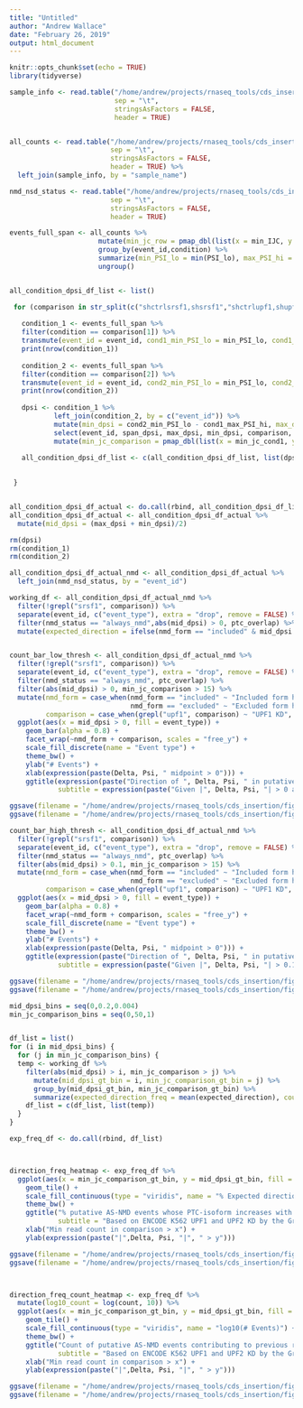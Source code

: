 ```yaml
---
title: "Untitled"
author: "Andrew Wallace"
date: "February 26, 2019"
output: html_document
---
```


```r
knitr::opts_chunk$set(echo = TRUE)
library(tidyverse)
```

```r

sample_info <- read.table("/home/andrew/projects/rnaseq_tools/cds_insertion/validation/sample_info.tsv",
                          sep = "\t",
                          stringsAsFactors = FALSE,
                          header = TRUE)


all_counts <- read.table("/home/andrew/projects/rnaseq_tools/cds_insertion/validation/all_junctioncounts.tsv",
                         sep = "\t",
                         stringsAsFactors = FALSE,
                         header = TRUE) %>% 
  left_join(sample_info, by = "sample_name")

nmd_nsd_status <- read.table("/home/andrew/projects/rnaseq_tools/cds_insertion/validation/event_nmd_nsd_status.tsv",
                         sep = "\t",
                         stringsAsFactors = FALSE,
                         header = TRUE)

```


```r

events_full_span <- all_counts %>% 
                      mutate(min_jc_row = pmap_dbl(list(x = min_IJC, y = min_SJC), function(x,y) max(x,y))) %>%
                      group_by(event_id,condition) %>% 
                      summarize(min_PSI_lo = min(PSI_lo), max_PSI_hi = max(PSI_hi), min_jc_condition = min(min_jc_row)) %>% 
                      ungroup()


all_condition_dpsi_df_list <- list()

 for (comparison in str_split(c("shctrlsrsf1,shsrsf1","shctrlupf1,shupf1", "shctrlupf2,shupf2"), pattern = ",")) {
   
   condition_1 <- events_full_span %>% 
   filter(condition == comparison[1]) %>%
   transmute(event_id = event_id, cond1_min_PSI_lo = min_PSI_lo, cond1_max_PSI_hi = max_PSI_hi, min_jc_cond1 = min_jc_condition)
   print(nrow(condition_1))
   
   condition_2 <- events_full_span %>% 
   filter(condition == comparison[2]) %>%
   transmute(event_id = event_id, cond2_min_PSI_lo = min_PSI_lo, cond2_max_PSI_hi = max_PSI_hi, min_jc_cond2 = min_jc_condition)
   print(nrow(condition_2))
   
   dpsi <- condition_1 %>%
           left_join(condition_2, by = c("event_id")) %>%
           mutate(min_dpsi = cond2_min_PSI_lo - cond1_max_PSI_hi, max_dpsi = cond2_max_PSI_hi - cond1_min_PSI_lo, mid_dpsi = (min_dpsi + max_dpsi)/2, span_dpsi = max_dpsi - min_dpsi, comparison = paste0(comparison[1], "_", comparison[2])) %>% 
           select(event_id, span_dpsi, max_dpsi, min_dpsi, comparison, min_jc_cond1, min_jc_cond2) %>%
           mutate(min_jc_comparison = pmap_dbl(list(x = min_jc_cond1, y = min_jc_cond2), function(x,y) min(x,y)), inner_dpsi = pmap_dbl(list(x = min_dpsi, y = max_dpsi), function(x,y) ifelse(sign(x) == sign(y), sign(x)*min(abs(x), abs(y)), 0)))
   
   all_condition_dpsi_df_list <- c(all_condition_dpsi_df_list, list(dpsi))
   

 }


all_condition_dpsi_df_actual <- do.call(rbind, all_condition_dpsi_df_list)
all_condition_dpsi_df_actual <- all_condition_dpsi_df_actual %>%
  mutate(mid_dpsi = (max_dpsi + min_dpsi)/2)

rm(dpsi)
rm(condition_1)
rm(condition_2)
```


```r

all_condition_dpsi_df_actual_nmd <- all_condition_dpsi_df_actual %>%
  left_join(nmd_nsd_status, by = "event_id")

working_df <- all_condition_dpsi_df_actual_nmd %>% 
  filter(!grepl("srsf1", comparison)) %>% 
  separate(event_id, c("event_type"), extra = "drop", remove = FALSE) %>% 
  filter(nmd_status == "always_nmd",abs(mid_dpsi) > 0, ptc_overlap) %>% 
  mutate(expected_direction = ifelse(nmd_form == "included" & mid_dpsi > 0, TRUE, ifelse(nmd_form == "excluded" & mid_dpsi < 0, TRUE, FALSE)))


count_bar_low_thresh <- all_condition_dpsi_df_actual_nmd %>% 
  filter(!grepl("srsf1", comparison)) %>% 
  separate(event_id, c("event_type"), extra = "drop", remove = FALSE) %>% 
  filter(nmd_status == "always_nmd", ptc_overlap) %>% 
  filter(abs(mid_dpsi) > 0, min_jc_comparison > 15) %>% 
  mutate(nmd_form = case_when(nmd_form == "included" ~ "Included form has PTC", 
                              nmd_form == "excluded" ~ "Excluded form has PTC"),
         comparison = case_when(grepl("upf1", comparison) ~ "UPF1 KD", grepl("upf2", comparison) ~ "UPF2 KD")) %>%
  ggplot(aes(x = mid_dpsi > 0, fill = event_type)) + 
    geom_bar(alpha = 0.8) + 
    facet_wrap(~nmd_form + comparison, scales = "free_y") + 
    scale_fill_discrete(name = "Event type") +
    theme_bw() + 
    ylab("# Events") + 
    xlab(expression(paste(Delta, Psi, " midpoint > 0"))) + 
    ggtitle(expression(paste("Direction of ", Delta, Psi, " in putative NMD events after UPF1/2 KD")), 
            subtitle = expression(paste("Given |", Delta, Psi, "| > 0 and min read count in comparison > 15")))

ggsave(filename = "/home/andrew/projects/rnaseq_tools/cds_insertion/figures/bar_count_lower_thresh.pdf", plot = count_bar_low_thresh, units = "in")
ggsave(filename = "/home/andrew/projects/rnaseq_tools/cds_insertion/figures/bar_count_lower_thresh.png", plot = count_bar_low_thresh, units = "in")

count_bar_high_thresh <- all_condition_dpsi_df_actual_nmd %>% 
  filter(!grepl("srsf1", comparison)) %>% 
  separate(event_id, c("event_type"), extra = "drop", remove = FALSE) %>% 
  filter(nmd_status == "always_nmd", ptc_overlap) %>% 
  filter(abs(mid_dpsi) > 0.1, min_jc_comparison > 15) %>% 
  mutate(nmd_form = case_when(nmd_form == "included" ~ "Included form has PTC", 
                              nmd_form == "excluded" ~ "Excluded form has PTC"),
         comparison = case_when(grepl("upf1", comparison) ~ "UPF1 KD", grepl("upf2", comparison) ~ "UPF2 KD")) %>%
  ggplot(aes(x = mid_dpsi > 0, fill = event_type)) + 
    geom_bar(alpha = 0.8) + 
    facet_wrap(~nmd_form + comparison, scales = "free_y") + 
    scale_fill_discrete(name = "Event type") +
    theme_bw() + 
    ylab("# Events") + 
    xlab(expression(paste(Delta, Psi, " midpoint > 0"))) + 
    ggtitle(expression(paste("Direction of ", Delta, Psi, " in putative NMD events after UPF1/2 KD")), 
            subtitle = expression(paste("Given |", Delta, Psi, "| > 0.1 and min read count in comparison > 15")))

ggsave(filename = "/home/andrew/projects/rnaseq_tools/cds_insertion/figures/bar_count_higher_thresh.pdf", plot = count_bar_high_thresh, units = "in")
ggsave(filename = "/home/andrew/projects/rnaseq_tools/cds_insertion/figures/bar_count_higher_thresh.png", plot = count_bar_high_thresh, units = "in")

mid_dpsi_bins = seq(0,0.2,0.004)
min_jc_comparison_bins = seq(0,50,1)


df_list = list()
for (i in mid_dpsi_bins) {
  for (j in min_jc_comparison_bins) {
  temp <- working_df %>%
    filter(abs(mid_dpsi) > i, min_jc_comparison > j) %>%
      mutate(mid_dpsi_gt_bin = i, min_jc_comparison_gt_bin = j) %>%
      group_by(mid_dpsi_gt_bin, min_jc_comparison_gt_bin) %>%
      summarize(expected_direction_freq = mean(expected_direction), count = n())
    df_list = c(df_list, list(temp))
  }
}

exp_freq_df <- do.call(rbind, df_list)



direction_freq_heatmap <- exp_freq_df %>% 
  ggplot(aes(x = min_jc_comparison_gt_bin, y = mid_dpsi_gt_bin, fill = expected_direction_freq)) + 
    geom_tile() + 
    scale_fill_continuous(type = "viridis", name = "% Expected direction") + 
    theme_bw() + 
    ggtitle("% putative AS-NMD events whose PTC-isoform increases with UPF1 or 2 KD", 
            subtitle = "Based on ENCODE K562 UPF1 and UPF2 KD by the Graveley Lab") + 
    xlab("Min read count in comparison > x") +
    ylab(expression(paste("|",Delta, Psi, "|", " > y")))

ggsave(filename = "/home/andrew/projects/rnaseq_tools/cds_insertion/figures/direction_freq_heatmap.pdf", plot = direction_freq_heatmap, width = 8, units = "in")
ggsave(filename = "/home/andrew/projects/rnaseq_tools/cds_insertion/figures/direction_freq_heatmap.png", plot = direction_freq_heatmap, width = 8, units = "in")



direction_freq_count_heatmap <- exp_freq_df %>% 
  mutate(log10_count = log(count, 10)) %>%
  ggplot(aes(x = min_jc_comparison_gt_bin, y = mid_dpsi_gt_bin, fill = log10_count)) + 
    geom_tile() + 
    scale_fill_continuous(type = "viridis", name = "log10(# Events)") + 
    theme_bw() + 
    ggtitle("Count of putative AS-NMD events contributing to previous ratio plot", 
            subtitle = "Based on ENCODE K562 UPF1 and UPF2 KD by the Graveley Lab") + 
    xlab("Min read count in comparison > x") +
    ylab(expression(paste("|",Delta, Psi, "|", " > y")))

ggsave(filename = "/home/andrew/projects/rnaseq_tools/cds_insertion/figures/direction_freq_count_heatmap.pdf", plot = direction_freq_count_heatmap, width = 8, units = "in")
ggsave(filename = "/home/andrew/projects/rnaseq_tools/cds_insertion/figures/direction_freq_count_heatmap.png", plot = direction_freq_count_heatmap, width = 8, units = "in")

```

